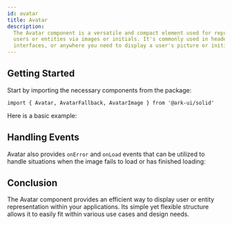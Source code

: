 ```yaml
---
id: avatar
title: Avatar
description:
  The Avatar component is a versatile and compact element used for representing
  users or entities via images or initials. It's commonly used in headers, user
  interfaces, or anywhere you need to display a user's picture or initials.
---
```



## Getting Started

Start by importing the necessary components from the package:

```tsx
import { Avatar, AvatarFallback, AvatarImage } from '@ark-ui/solid'
```

Here is a basic example:

<Story id="Basic" />

## Handling Events

Avatar also provides `onError` and `onLoad` events that can be utilized to
handle situations when the image fails to load or has finished loading:

<Story id="Events" />

## Conclusion

The Avatar component provides an efficient way to display user or entity
representation within your applications. Its simple yet flexible structure
allows it to easily fit within various use cases and design needs.
